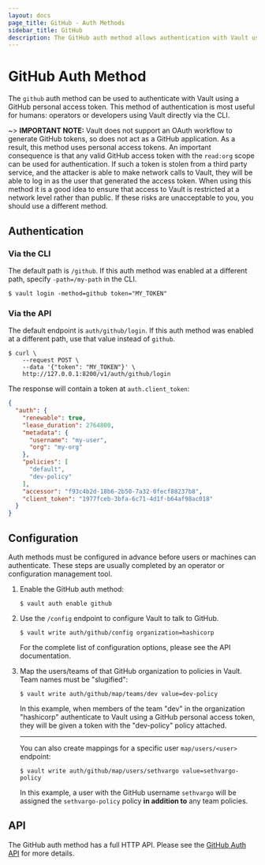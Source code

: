 ```yaml
---
layout: docs
page_title: GitHub - Auth Methods
sidebar_title: GitHub
description: The GitHub auth method allows authentication with Vault using GitHub.
---
```


# GitHub Auth Method

The `github` auth method can be used to authenticate with Vault using a GitHub
personal access token. This method of authentication is most useful for humans:
operators or developers using Vault directly via the CLI.

~> **IMPORTANT NOTE:** Vault does not support an OAuth workflow to generate
GitHub tokens, so does not act as a GitHub application. As a result, this method
uses personal access tokens. An important consequence is that any valid GitHub
access token with the `read:org` scope can be used for authentication. If such a
token is stolen from a third party service, and the attacker is able to make
network calls to Vault, they will be able to log in as the user that generated
the access token. When using this method it is a good idea to ensure that access
to Vault is restricted at a network level rather than public. If these risks are
unacceptable to you, you should use a different method.

## Authentication

### Via the CLI

The default path is `/github`. If this auth method was enabled at a different
path, specify `-path=/my-path` in the CLI.

```text
$ vault login -method=github token="MY_TOKEN"
```

### Via the API

The default endpoint is `auth/github/login`. If this auth method was enabled
at a different path, use that value instead of `github`.

```shell
$ curl \
    --request POST \
    --data '{"token": "MY_TOKEN"}' \
    http://127.0.0.1:8200/v1/auth/github/login
```

The response will contain a token at `auth.client_token`:

```json
{
  "auth": {
    "renewable": true,
    "lease_duration": 2764800,
    "metadata": {
      "username": "my-user",
      "org": "my-org"
    },
    "policies": [
      "default",
      "dev-policy"
    ],
    "accessor": "f93c4b2d-18b6-2b50-7a32-0fecf88237b8",
    "client_token": "1977fceb-3bfa-6c71-4d1f-b64af98ac018"
  }
}
```

## Configuration

Auth methods must be configured in advance before users or machines can
authenticate. These steps are usually completed by an operator or configuration
management tool.

1. Enable the GitHub auth method:

    ```text
    $ vault auth enable github
    ```

1. Use the `/config` endpoint to configure Vault to talk to GitHub.

    ```text
    $ vault write auth/github/config organization=hashicorp
    ```

    For the complete list of configuration options, please see the API
    documentation.

1. Map the users/teams of that GitHub organization to policies in Vault. Team
   names must be "slugified":

    ```text
    $ vault write auth/github/map/teams/dev value=dev-policy
    ```

    In this example, when members of the team "dev" in the organization
    "hashicorp" authenticate to Vault using a GitHub personal access token, they
    will be given a token with the "dev-policy" policy attached.

    ---

    You can also create mappings for a specific user `map/users/<user>`
    endpoint:

    ```text
    $ vault write auth/github/map/users/sethvargo value=sethvargo-policy
    ```

    In this example, a user with the GitHub username `sethvargo` will be
    assigned the `sethvargo-policy` policy **in addition to** any team policies.

## API

The GitHub auth method has a full HTTP API. Please see the
[GitHub Auth API](/api/auth/github/index.html) for more
details.
